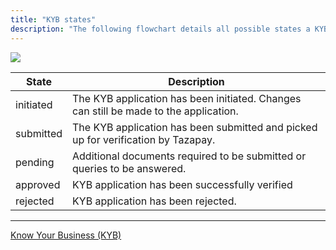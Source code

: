 ```yaml
---
title: "KYB states"
description: "The following flowchart details all possible states a KYB application can transition through"
---
```


![](/images/docs/fba79db-image.png)

| State     | Description                                                                           |
| --------- | ------------------------------------------------------------------------------------- |
| initiated | The KYB application has been initiated. Changes can still be made to the application. |
| submitted | The KYB application has been submitted and picked up for verification by Tazapay.     |
| pending   | Additional documents required to be submitted or queries to be answered.              |
| approved  | KYB application has been successfully verified                                        |
| rejected  | KYB application has been rejected.                                                    |

***

[Know Your Business (KYB)](/docs/kyb-know-your-business)
